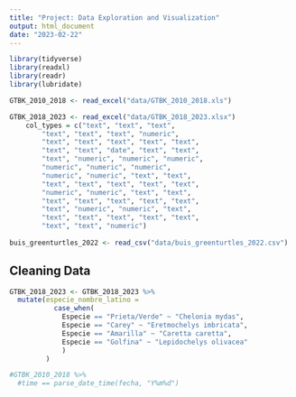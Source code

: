 ```yaml
---
title: "Project: Data Exploration and Visualization"
output: html_document
date: "2023-02-22"
---
```


```r
library(tidyverse)
library(readxl)
library(readr)
library(lubridate)
```

```r
GTBK_2010_2018 <- read_excel("data/GTBK_2010_2018.xls")

GTBK_2018_2023 <- read_excel("data/GTBK_2018_2023.xlsx") 
    col_types = c("text", "text", "text", 
        "text", "text", "text", "numeric", 
        "text", "text", "text", "text", "text", 
        "text", "text", "date", "text", "text", 
        "text", "numeric", "numeric", "numeric", 
        "numeric", "numeric", "numeric", 
        "numeric", "numeric", "text", "text", 
        "text", "text", "text", "text", "text", 
        "numeric", "numeric", "text", "text", 
        "text", "text", "text", "text", "text", 
        "text", "numeric", "numeric", "text", 
        "text", "text", "text", "text", "text", 
        "text", "text", "numeric")
    
buis_greenturtles_2022 <- read_csv("data/buis_greenturtles_2022.csv")

```

## Cleaning Data
```r
GTBK_2018_2023 <- GTBK_2018_2023 %>%
  mutate(especie_nombre_latino = 
           case_when(
             Especie == "Prieta/Verde" ~ "Chelonia mydas",
             Especie == "Carey" ~ "Eretmochelys imbricata", 
             Especie == "Amarilla" ~ "Caretta caretta", 
             Especie == "Golfina" ~ "Lepidochelys olivacea"
             )
         )
```


```r
#GTBK_2010_2018 %>%
  #time == parse_date_time(fecha, "Y%m%d")

```

